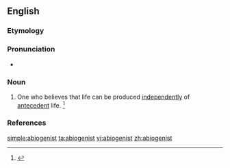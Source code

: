 ==English==

===Etymology===
{{suffix|abiogenesis|ist|lang=en}}

===Pronunciation===
* {{a|US}} {{IPA|/ˌeɪ.baiˈɑ.dʒɛ.nəst/|lang=en}}

===Noun===
{{en-noun}}
# {{context|biology|lang=en}} One who believes that life can be produced [[independently]] of [[antecedent]] life. {{defdate|Late 19<sup>th</sup> century.}} <ref>{{R:SOED5|page=4}}</ref>

===References===
<references/>

[[simple:abiogenist]]
[[ta:abiogenist]]
[[vi:abiogenist]]
[[zh:abiogenist]]